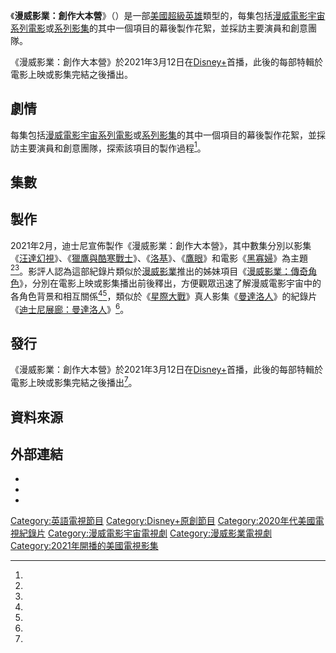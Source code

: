 {{TVshow}}
{{NoteAT
|G1=美國漫畫
|G2=Movie
|G3=Show
|G5=TV
}}
{{Infobox television
| show_name            = 漫威影業：創作大本營
| original_name        = {{lang|en|''Marvel Studios: Assembled''}}
| image                = Marvel Studios Assembled logo.jpg
| image_size           = 220px
| caption              = 官方標誌（LOGO）
| genre                = {{Plainlist|
* {{le|電視紀錄片|Television documentary}}
* [[超級英雄|超級英雄]]
}}
| based_on             = 
| starring             = 
| theme_music_composer = 
| opentheme            = 
| endtheme             = 
| composer             = 
| country              = {{US}}
| language             = 英語
| num_seasons          = 1
| num_episodes         = 8
| list_episodes        = #集數
| executive_producer   = <!-- {{Plainlist|
* [[凱文·費吉|凱文·費吉]]
}} -->
| producer             = 
| editor               = 
| runtime              = 
| company              = [[漫威影業|漫威影業]]
| distributor          = {{le|迪士尼平台發行|Disney Platform Distribution}}
| channel              = [[Disney+|Disney+]]
| released             = {{Start date|2021|3|12}}
| last_aired           = 至今<!-- {{End date|present}} -->
| preceded_by          = 
| followed_by          = 
| related              = 《[[漫威影業：傳奇角色|漫威影業：傳奇角色]]》
| website              = 
| website_title        = 
| production_website   = 
| show_name_zh-cn      = 漫威影业：集结
| show_name_zh-tw      = 漫威影業：創作大本營
| show_name_zh-hk      = 創作大本營
| show_name_zh-sg      = 漫威影业：创作大本营
| show_name_zh-my      = 漫威影业：创作大本营
}}

《'''漫威影業：創作大本營'''》（{{lang-en|''Marvel Studios: Assembled''}}）是一部[[美國|美國]][[超級英雄|超級英雄]]類型的{{link-en|電視紀錄片|Television documentary}}，每集包括[[漫威電影宇宙|漫威電影宇宙]][[漫威電影宇宙系列電影|系列電影]]或[[漫威電影宇宙電視劇|系列影集]]的其中一個項目的幕後製作花絮，並採訪主要演員和創意團隊。

《漫威影業：創作大本營》於2021年3月12日在[[Disney+|Disney+]]首播，此後的每部特輯於電影上映或影集完結之後播出。

== 劇情 ==
每集包括[[漫威電影宇宙|漫威電影宇宙]][[漫威電影宇宙系列電影|系列電影]]或[[漫威電影宇宙電視劇|系列影集]]的其中一個項目的幕後製作花絮，並採訪主要演員和創意團隊，探索該項目的製作過程<ref name="Announcement" />。

== 集數 ==
<onlyinclude>{{Episode table |total_width= |background=#000000 |overall= |title= <!-- |aux1= |aux1T=譯名 --> |director= |writer= |airdate= |released=y |episodes=
{{Episode list/sublist|漫威電影宇宙：第四階段
 |EpisodeNumber   = 1
 |AltTitle        = {{lang|en|The Making of ''WandaVision''}}
 |Title           = [[汪達幻視#紀錄片特輯|《汪達幻視》的製作幕後]]
 |DirectedBy      = 布拉德福德·巴魯
 |WrittenBy       = 梅根·萊昂
 |OriginalAirDate = {{Start date|2021|3|12}}
 |ShortSummary    = 
 |LineColor       = 000000
}}
{{Episode list/sublist|漫威電影宇宙：第四階段
 |EpisodeNumber   = 2
 |AltTitle        = {{lang|en|The Making of ''The Falcon and the Winter Soldier''}}
 |Title           = [[獵鷹與酷寒戰士#紀錄片特輯|《獵鷹與酷寒戰士》的製作幕後]]
 |DirectedBy      = 布拉德福德·巴魯
 |WrittenBy       = 梅根·萊昂
 |OriginalAirDate = {{Start date|2021|4|30}}
 |ShortSummary    = 
 |LineColor       = 000000
}}
{{Episode list/sublist|漫威電影宇宙：第四階段
 |EpisodeNumber   = 3
 |AltTitle        = {{lang|en|The Making of ''Loki''}}
 |Title           = [[洛基_(電視劇)#紀錄片特輯|《洛基》的製作幕後]]
 |DirectedBy      = 布拉德福德·巴魯
 |WrittenBy       = 梅根·萊昂
 |OriginalAirDate = {{Start date|2021|7|21}}
 |ShortSummary    = 
 |LineColor       = 000000
}}
{{Episode list/sublist|漫威電影宇宙：第四階段
 |EpisodeNumber   = 4
 |AltTitle        = {{lang|en|The Making of ''Black Widow''}}
 |Title           = [[黑寡婦_(電影)#紀錄片特輯|《黑寡婦》的製作幕後]]
 |DirectedBy      = 布拉德福德·巴魯
 |WrittenBy       = 布蘭頓·科文頓
 |OriginalAirDate = {{Start date|2021|10|20}}
 |ShortSummary    = 
 |LineColor       = 000000
}}
{{Episode list/sublist|漫威電影宇宙：第四階段
 |EpisodeNumber   = 5
 |AltTitle        = {{lang|en|The Making of ''What If...?''}}
 |Title           = [[無限可能：假如…？#紀錄片特輯|《無限可能：假如…？》的製作幕後]]
 |DirectedBy      = 布拉德福德·巴魯
 |WrittenBy       = 梅根·萊昂
 |OriginalAirDate = {{Start date|2021|10|27}}
 |ShortSummary    = 
 |LineColor       = 000000
}}
{{Episode list/sublist|漫威電影宇宙：第四階段
 |EpisodeNumber   = 6
 |AltTitle        = {{lang|en|The Making of ''Shang-Chi and The Legend of The Ten Rings''}}
 |Title           = [[尚氣與十環傳奇#紀錄片特輯|《尚氣與十環傳奇》的製作幕後]]
 |DirectedBy      = 布拉德福德·巴魯
 |WrittenBy       = 阿米爾·舒克里和傑森·希爾豪斯
 |OriginalAirDate = {{Start date|2021|11|12}}
 |ShortSummary    = 
 |LineColor       = 000000
}}
{{Episode list/sublist|漫威電影宇宙：第四階段
 |EpisodeNumber   = 7
 |AltTitle        = {{lang|en|The Making of ''Hawkeye''}}
 |Title           = [[鷹眼_(電視劇)#紀錄片特輯|《鷹眼》的製作幕後]]
 |DirectedBy      = 布拉德福德·巴魯
 |WrittenBy       = 梅根·萊昂
 |OriginalAirDate = {{Start date|2022|2|9}}
 |ShortSummary    = 
 |LineColor       = 000000
}}
{{Episode list/sublist|漫威電影宇宙：第四階段
 |EpisodeNumber   = 8
 |AltTitle        = {{lang|en|The Making of ''Eternals''}}
 |Title           = [[永恆族_(電影)#紀錄片特輯|《永恆族》的製作幕後]]
 |DirectedBy      = 布拉德福德·巴魯
 |WrittenBy       = 查理維斯·尼克
 |OriginalAirDate = {{Start date|2022|2|16}}
 |ShortSummary    = 
 |LineColor       = 000000
}}
{{Episode list/sublist|漫威電影宇宙：第四階段
 |EpisodeNumber   = 9
 |AltTitle        = {{lang|en|The Making of ''Moon Knight''}}
 |Title           = [[月光騎士_(電視劇)#紀錄片特輯|《月光騎士》的製作幕後]]
 |DirectedBy      = 
 |WrittenBy       = 
 |OriginalAirDate = {{Start date|2022|5|25}}
 |ShortSummary    = 
 |LineColor       = 000000
}}
}}</onlyinclude>

== 製作 ==
2021年2月，迪士尼宣佈製作{{link-en|電視紀錄片|Television documentary}}《漫威影業：創作大本營》，其中數集分別以影集《[[汪達幻視|汪達幻視]]》、《[[獵鷹與酷寒戰士|獵鷹與酷寒戰士]]》、《[[洛基_(電視劇)|洛基]]》、《[[鷹眼_(電視劇)|鷹眼]]》和電影《[[黑寡婦_(電影)|黑寡婦]]》為主題<ref name="Announcement" /><ref name="HawkeyeEternals" />。影評人認為這部紀錄片類似於[[漫威影業|漫威影業]]推出的姊妹項目《[[漫威影業：傳奇角色|漫威影業：傳奇角色]]》，分別在電影上映或影集播出前後釋出，方便觀眾迅速了解漫威電影宇宙中的各角色背景和相互關係<ref name="/FilmAnnouncement" /><ref name="ColliderAnnouncement" />，類似於《[[星際大戰|星際大戰]]》真人影集《[[曼達洛人_(電視劇)|曼達洛人]]》的紀錄片《[[迪士尼展廊：曼達洛人|迪士尼展廊：曼達洛人]]》<ref name="/FilmAnnouncement" />。

== 發行 ==
《漫威影業：創作大本營》於2021年3月12日在[[Disney+|Disney+]]首播，此後的每部特輯於電影上映或影集完結之後播出<ref name="Announcement" />。

== 資料來源 ==
{{reflist|30em|refs=

<ref name="Announcement">{{Cite web |last=Paige |first=Rachel |date=2021-02-16 |title=Marvel Studios Announces Assembled, a Behind-the-Scenes Look at the Making of the Marvel Cinematic Universe |url=https://www.marvel.com/articles/tv-shows/marvel-studios-assembled-behind-the-scenes-mcu |dead-url=no |archive-url=https://web.archive.org/web/20210216155303/https://www.marvel.com/articles/tv-shows/marvel-studios-assembled-behind-the-scenes-mcu |archive-date=2021-02-16 |access-date=2021-02-16 |website=[[Marvel_Comics|Marvel.com]]|language=en-US}}</ref>

<ref name="/FilmAnnouncement">{{Cite web |last=Bui |first=Hoai-Tran |date=2021-02-16 |title=‘Marvel Studios’ Assembled’: Disney+ to Debut New MCU Documentary Series with Making-Of Special About ‘WandaVision’ |url=https://www.slashfilm.com/disney-marvel-studios-assembled-wandavision/ |dead-url=no |archive-url=https://web.archive.org/web/20210216200240/https://www.slashfilm.com/disney-marvel-studios-assembled-wandavision/ |archive-date=2021-02-16 |access-date=2021-02-16 |website=/Film|language=en-US}}</ref>

<ref name="ColliderAnnouncement">{{Cite web |last=Gemmill |first=Allie |date=2021-02-16 |title=Marvel Studios Announces 'Assembled' Making-of Disney+ Docuseries & First Episode Details |url=https://collider.com/marvel-studios-assembled-premiere-date-episodes-details-disney-plus/ |dead-url=no |archive-url=https://web.archive.org/web/20210216200402/https://collider.com/marvel-studios-assembled-premiere-date-episodes-details-disney-plus/ |archive-date=2021-02-16 |access-date=2021-02-16 |website=[[Collider_(website)|Collider]]|language=en-US}}</ref>

<ref name="HawkeyeEternals">{{Cite web |last=Ridgely |first=Charlie |date=2022-01-18 |title=Disney+: Every Movie & TV Show Arriving in February 2022 |url=https://comicbook.com/movies/news/disney-plus-february-2022-new-movies-tv-streaming-marvel-star-wars/ |url-status=live |archive-url=https://web.archive.org/web/20220119080002/https://comicbook.com/movies/news/disney-plus-february-2022-new-movies-tv-streaming-marvel-star-wars/ |archive-date=2022-01-19 |access-date=2022-01-18 |website=ComicBook.com|language=en-US}}</ref>

}}

== 外部連結 ==
* {{Official website|https://www.marvel.com/tv-shows/marvel-studios-assembled/1}}
* {{IMDb title}}
* {{Disney+ series}}

{{Marvel Cinematic Universe|selected=Inspired}}
{{Disney+ original series}}
{{portal bar|電視|美國}}

{{DEFAULTSORT:Assembled}}
[[Category:英語電視節目|Category:英語電視節目]]
[[Category:Disney+原創節目|Category:Disney+原創節目]]
[[Category:2020年代美國電視紀錄片|Category:2020年代美國電視紀錄片]]
[[Category:漫威電影宇宙電視劇|Category:漫威電影宇宙電視劇]]
[[Category:漫威影業電視劇|Category:漫威影業電視劇]]
[[Category:2021年開播的美國電視影集|Category:2021年開播的美國電視影集]]